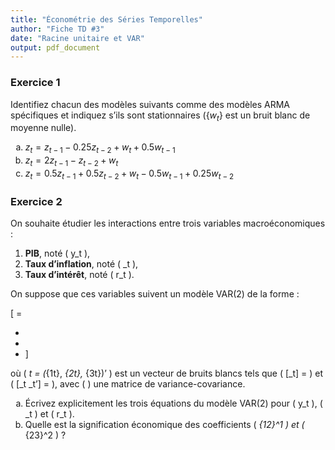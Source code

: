 ```yaml
---
title: "Économétrie des Séries Temporelles"
author: "Fiche TD #3"
date: "Racine unitaire et VAR"
output: pdf_document
---
```




### Exercice 1 

Identifiez chacun des modèles suivants comme des modèles ARMA spécifiques et indiquez s'ils sont stationnaires ($\{w_t\}$ est un bruit blanc de moyenne nulle).

a. $z_t = z_{t-1} - 0.25 z_{t-2} + w_t + 0.5 w_{t-1}$
b. $z_t = 2 z_{t-1} - z_{t-2} + w_t$
c. $z_t = 0.5 z_{t-1} + 0.5 z_{t-2} + w_t - 0.5 w_{t-1} + 0.25 w_{t-2}$

### Exercice 2

On souhaite étudier les interactions entre trois variables macroéconomiques : 

1. **PIB**, noté \( y_t \),
2. **Taux d'inflation**, noté \( \pi_t \),
3. **Taux d'intérêt**, noté \( r_t \).

On suppose que ces variables suivent un modèle VAR(2) de la forme :

\[
\begin{pmatrix}
y_t \\
\pi_t \\
r_t
\end{pmatrix}
=
\begin{pmatrix}
c_1 \\
c_2 \\
c_3
\end{pmatrix}
+
\begin{pmatrix}
\phi_{11}^1 & \phi_{12}^1 & \phi_{13}^1 \\
\phi_{21}^1 & \phi_{22}^1 & \phi_{23}^1 \\
\phi_{31}^1 & \phi_{32}^1 & \phi_{33}^1
\end{pmatrix}
\begin{pmatrix}
y_{t-1} \\
\pi_{t-1} \\
r_{t-1}
\end{pmatrix}
+
\begin{pmatrix}
\phi_{11}^2 & \phi_{12}^2 & \phi_{13}^2 \\
\phi_{21}^2 & \phi_{22}^2 & \phi_{23}^2 \\
\phi_{31}^2 & \phi_{32}^2 & \phi_{33}^2
\end{pmatrix}
\begin{pmatrix}
y_{t-2} \\
\pi_{t-2} \\
r_{t-2}
\end{pmatrix}
+
\begin{pmatrix}
\varepsilon_{1t} \\
\varepsilon_{2t} \\
\varepsilon_{3t}
\end{pmatrix}
\]

où \( \varepsilon_t = (\varepsilon_{1t}, \varepsilon_{2t}, \varepsilon_{3t})' \) est un 
vecteur de bruits blancs tels que \( \mathsf{E}[\boldsymbol{\varepsilon}_t] = \mathbf{0} \) et \( \mathsf{E}[\varepsilon_t \varepsilon_t'] = \boldsymbol{\Sigma} \), avec \( \boldsymbol{\Sigma} \) une matrice de variance-covariance.

a. Écrivez explicitement les trois équations du modèle VAR(2) pour \( y_t \), \( \pi_t \) et \( r_t \).
b. Quelle est la signification économique des coefficients \( \phi_{12}^1 \) et \( \phi_{23}^2 \) ?
